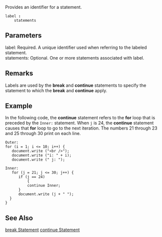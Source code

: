Provides an identifier for a statement.

 label ''':''' 
     statements 
==Parameters==
; label: Required. A unique identifier used when referring to the labeled statement.
; statements: Optional. One or more statements associated with label.

==Remarks==
Labels are used by the '''break''' and '''continue''' statements to specify the statement to which the '''break''' and '''continue''' apply.


==Example==
In the following code, the '''continue''' statement refers to the '''for''' loop that is preceded by the <code>Inner:</code> statement. When <code>j</code> is 24, the '''continue''' statement causes that '''for''' loop to go to the next iteration. The numbers 21 through 23 and 25 through 30 print on each line.

 Outer:
 for (i = 1; i &lt;= 10; i++) {
    document.write ("&lt;br /&gt;");
    document.write ("i: " + i);
    document.write (" j: ");
    
 Inner:
    for (j = 21; j &lt;= 30; j++) {
       if (j == 24)
           {
           continue Inner;
       }
       document.write (j + " ");
   }
 }

==See Also==

              

              
[[javascript/statements/break|break Statement]]
[[javascript/statements/continue|continue Statement]]
